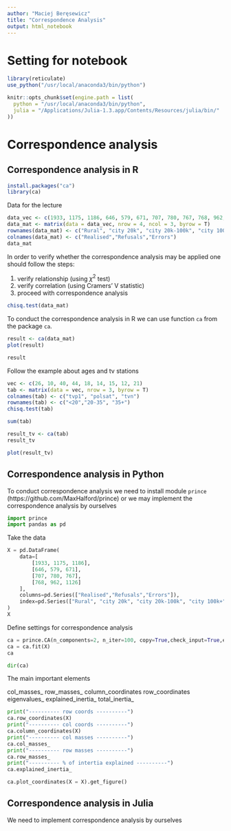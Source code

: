 ```yaml
---
author: "Maciej Beręsewicz"
title: "Correspondence Analysis"
output: html_notebook
---
```


# Setting for notebook

```r
library(reticulate)
use_python("/usr/local/anaconda3/bin/python")
```

```r
knitr::opts_chunk$set(engine.path = list(
  python = "/usr/local/anaconda3/bin/python",
  julia = "/Applications/Julia-1.3.app/Contents/Resources/julia/bin/"
))
```

# Correspondence analysis

## Correspondence analysis in R

```r
install.packages("ca")
library(ca)
```

Data for the lecture

```r
data_vec <- c(1933, 1175, 1186, 646, 579, 671, 707, 780, 767, 768, 962, 1126)
data_mat <- matrix(data = data_vec, nrow = 4, ncol = 3, byrow = T)
rownames(data_mat) <- c("Rural", "city 20k", "city 20k-100k", "city 100k+")
colnames(data_mat) <- c("Realised","Refusals","Errors")
data_mat
```

In order to verify whether the correspondence analysis may be applied one should follow the steps:

1. verify relationship (using $\chi^2$ test)
2. verify correlation (using Cramers' V statistic)
3. proceed with correspondence analysis

```r
chisq.test(data_mat)
```

To conduct the correspondence analysis in R we can use function `ca` from the package `ca`.

```r
result <- ca(data_mat)
plot(result)
```

```r
result
```

Follow the example about ages and tv stations

```r
vec <- c(26, 10, 40, 44, 18, 14, 15, 12, 21)
tab <- matrix(data = vec, nrow = 3, byrow = T)
colnames(tab) <- c("tvp1", "polsat", "tvn")
rownames(tab) <- c("<20","20-35", "35+")
chisq.test(tab)
```
```r
sum(tab)
```

```r
result_tv <- ca(tab)
result_tv
```

```r
plot(result_tv)
```

## Correspondence analysis in Python

To conduct correspondence analysis we need to install module `prince` (https://github.com/MaxHalford/prince) or we may implement the correspondence analysis by ourselves

```python
import prince
import pandas as pd
```

Take the data

```python
X = pd.DataFrame(
    data=[
        [1933, 1175, 1186],
        [646, 579, 671],
        [707, 780, 767],
        [768, 962, 1126]
    ],
    columns=pd.Series(["Realised","Refusals","Errors"]),
    index=pd.Series(["Rural", "city 20k", "city 20k-100k", "city 100k+"])
)
X
```

Define settings for correspondence analysis

```python
ca = prince.CA(n_components=2, n_iter=100, copy=True,check_input=True,engine='auto',random_state=42)
ca = ca.fit(X)
ca
```

```python
dir(ca)
```

The main important elements

col_masses_
row_masses_
column_coordinates
row_coordinates
eigenvalues_
explained_inertia_
total_inertia_

```python
print("---------- row coords ----------")
ca.row_coordinates(X)
print("---------- col coords ----------")
ca.column_coordinates(X)
print("---------- col masses ----------")
ca.col_masses_
print("---------- row masses ----------")
ca.row_masses_
print("---------- % of intertia explained ----------")
ca.explained_inertia_
```


```python
ca.plot_coordinates(X = X).get_figure()
```


## Correspondence analysis in Julia

We need to implement correspondence analysis by ourselves

